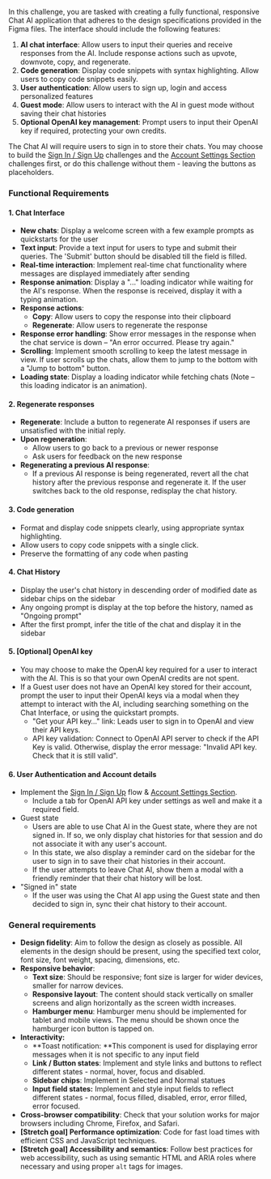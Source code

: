 In this challenge, you are tasked with creating a fully functional, responsive Chat AI application that adheres to the design specifications provided in the Figma files. The interface should include the following features:

1. **AI chat interface**: Allow users to input their queries and receive responses from the AI. Include response actions such as upvote, downvote, copy, and regenerate.
2. **Code generation**: Display code snippets with syntax highlighting. Allow users to copy code snippets easily.
3. **User authentication**: Allow users to sign up, login and access personalized features
4. **Guest mode**: Allow users to interact with the AI in guest mode without saving their chat histories
5. **Optional OpenAI key management**: Prompt users to input their OpenAI key if required, protecting your own credits.

The Chat AI will require users to sign in to store their chats. You may choose to build the [Sign In / Sign Up](/projects/challenges/sign-in-sign-up) challenges and the [Account Settings Section](/projects/challenges/account-settings-section) challenges first, or do this challenge without them - leaving the buttons as placeholders.

### Functional Requirements

#### 1. Chat Interface

- **New chats**: Display a welcome screen with a few example prompts as quickstarts for the user
- **Text input**: Provide a text input for users to type and submit their queries. The 'Submit' button should be disabled till the field is filled.
- **Real-time interaction**: Implement real-time chat functionality where messages are displayed immediately after sending
- **Response animation**: Display a "..." loading indicator while waiting for the AI's response. When the response is received, display it with a typing animation.
- **Response actions**:
  - **Copy**: Allow users to copy the response into their clipboard
  - **Regenerate**: Allow users to regenerate the response
- **Response error handling**: Show error messages in the response when the chat service is down – "An error occurred. Please try again."
- **Scrolling**: Implement smooth scrolling to keep the latest message in view. If user scrolls up the chats, allow them to jump to the bottom with a "Jump to bottom" button.
- **Loading state**: Display a loading indicator while fetching chats (Note – this loading indicator is an animation).

#### 2. Regenerate responses

- **Regenerate**: Include a button to regenerate AI responses if users are unsatisfied with the initial reply.
- **Upon regeneration**:
  - Allow users to go back to a previous or newer response
  - Ask users for feedback on the new response
- **Regenerating a previous AI response**:
  - If a previous AI response is being regenerated, revert all the chat history after the previous response and regenerate it. If the user switches back to the old response, redisplay the chat history.

#### 3. Code generation

- Format and display code snippets clearly, using appropriate syntax highlighting.
- Allow users to copy code snippets with a single click.
- Preserve the formatting of any code when pasting

#### 4. Chat History

- Display the user's chat history in descending order of modified date as sidebar chips on the sidebar
- Any ongoing prompt is display at the top before the history, named as "Ongoing prompt"
- After the first prompt, infer the title of the chat and display it in the sidebar

#### 5. [Optional] OpenAI key

- You may choose to make the OpenAI key required for a user to interact with the AI. This is so that your own OpenAI credits are not spent.
- If a Guest user does not have an OpenAI key stored for their account, prompt the user to input their OpenAI keys via a modal when they attempt to interact with the AI, including searching something on the Chat Interface, or using the quickstart prompts.
  - "Get your API key…" link: Leads user to sign in to OpenAI and view their API keys.
  - API key validation: Connect to OpenAI API server to check if the API Key is valid. Otherwise, display the error message: "Invalid API key. Check that it is still valid".

#### 6. User Authentication and Account details

- Implement the [Sign In / Sign Up](/projects/challenges/sign-in-sign-up) flow & [Account Settings Section](/projects/challenges/account-settings-section).
  - Include a tab for OpenAI API key under settings as well and make it a required field.
- Guest state
  - Users are able to use Chat AI in the Guest state, where they are not signed in. If so, we only display chat histories for that session and do not associate it with any user's account.
  - In this state, we also display a reminder card on the sidebar for the user to sign in to save their chat histories in their account.
  - If the user attempts to leave Chat AI, show them a modal with a friendly reminder that their chat history will be lost.
- "Signed in" state
  - If the user was using the Chat AI app using the Guest state and then decided to sign in, sync their chat history to their account.

### General requirements

- **Design fidelity**: Aim to follow the design as closely as possible. All elements in the design should be present, using the specified text color, font size, font weight, spacing, dimensions, etc.
- **Responsive behavior**:
  - **Text size**: Should be responsive; font size is larger for wider devices, smaller for narrow devices.
  - **Responsive layout**: The content should stack vertically on smaller screens and align horizontally as the screen width increases.
  - **Hamburger menu**: Hamburger menu should be implemented for tablet and mobile views. The menu should be shown once the hamburger icon button is tapped on.
- **Interactivity:**
  - **Toast notification: **This component is used for displaying error messages when it is not specific to any input field
  - **Link / Button states**: Implement and style links and buttons to reflect different states - normal, hover, focus and disabled.
  - **Sidebar chips**: Implement in Selected and Normal statues
  - **Input field states:** Implement and style input fields to reflect different states - normal, focus filled, disabled, error, error filled, error focused.
- **Cross-browser compatibility**: Check that your solution works for major browsers including Chrome, Firefox, and Safari.
- **[Stretch goal] Performance optimization**: Code for fast load times with efficient CSS and JavaScript techniques.
- **[Stretch goal] Accessibility and semantics**: Follow best practices for web accessibility, such as using semantic HTML and ARIA roles where necessary and using proper `alt` tags for images.
